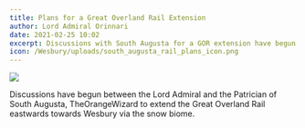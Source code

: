 ```yaml
---
title: Plans for a Great Overland Rail Extension
author: Lord Admiral Orinnari
date: 2021-02-25 10:02
excerpt: Discussions with South Augusta for a GOR extension have begun.
icon: /Wesbury/uploads/south_augusta_rail_plans_icon.png
---
```

![](/Wesbury/uploads/south_augusta_rail_plans.png)

Discussions have begun between the Lord Admiral and the Patrician of South
Augusta, TheOrangeWizard to extend the Great Overland Rail eastwards towards
Wesbury via the snow biome.
